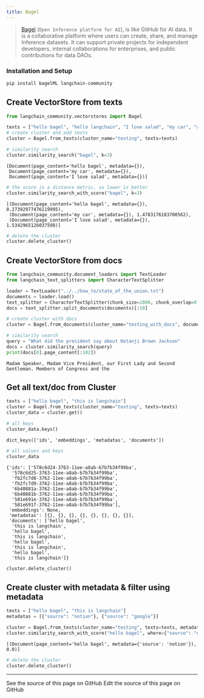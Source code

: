 ```yaml
---
title: Bagel
---
```


> [Bagel](https://www.bagel.net/) (`Open Inference platform for AI`), is like GitHub for AI data.
It is a collaborative platform where users can create,
share, and manage Inference datasets. It can support private projects for independent developers,
internal collaborations for enterprises, and public contributions for data DAOs.

### Installation and Setup

```bash
pip install bagelML langchain-community
```

## Create VectorStore from texts

```python
from langchain_community.vectorstores import Bagel

texts = ["hello bagel", "hello langchain", "I love salad", "my car", "a dog"]
# create cluster and add texts
cluster = Bagel.from_texts(cluster_name="testing", texts=texts)
```

```python
# similarity search
cluster.similarity_search("bagel", k=3)
```

```output
[Document(page_content='hello bagel', metadata={}),
 Document(page_content='my car', metadata={}),
 Document(page_content='I love salad', metadata={})]
```

```python
# the score is a distance metric, so lower is better
cluster.similarity_search_with_score("bagel", k=3)
```

```output
[(Document(page_content='hello bagel', metadata={}), 0.27392977476119995),
 (Document(page_content='my car', metadata={}), 1.4783176183700562),
 (Document(page_content='I love salad', metadata={}), 1.5342965126037598)]
```

```python
# delete the cluster
cluster.delete_cluster()
```

## Create VectorStore from docs

```python
from langchain_community.document_loaders import TextLoader
from langchain_text_splitters import CharacterTextSplitter

loader = TextLoader("../../how_to/state_of_the_union.txt")
documents = loader.load()
text_splitter = CharacterTextSplitter(chunk_size=1000, chunk_overlap=0)
docs = text_splitter.split_documents(documents)[:10]
```

```python
# create cluster with docs
cluster = Bagel.from_documents(cluster_name="testing_with_docs", documents=docs)
```

```python
# similarity search
query = "What did the president say about Ketanji Brown Jackson"
docs = cluster.similarity_search(query)
print(docs[0].page_content[:102])
```

```output
Madam Speaker, Madam Vice President, our First Lady and Second Gentleman. Members of Congress and the
```

## Get all text/doc from Cluster

```python
texts = ["hello bagel", "this is langchain"]
cluster = Bagel.from_texts(cluster_name="testing", texts=texts)
cluster_data = cluster.get()
```

```python
# all keys
cluster_data.keys()
```

```output
dict_keys(['ids', 'embeddings', 'metadatas', 'documents'])
```

```python
# all values and keys
cluster_data
```

```output
{'ids': ['578c6d24-3763-11ee-a8ab-b7b7b34f99ba',
  '578c6d25-3763-11ee-a8ab-b7b7b34f99ba',
  'fb2fc7d8-3762-11ee-a8ab-b7b7b34f99ba',
  'fb2fc7d9-3762-11ee-a8ab-b7b7b34f99ba',
  '6b40881a-3762-11ee-a8ab-b7b7b34f99ba',
  '6b40881b-3762-11ee-a8ab-b7b7b34f99ba',
  '581e691e-3762-11ee-a8ab-b7b7b34f99ba',
  '581e691f-3762-11ee-a8ab-b7b7b34f99ba'],
 'embeddings': None,
 'metadatas': [{}, {}, {}, {}, {}, {}, {}, {}],
 'documents': ['hello bagel',
  'this is langchain',
  'hello bagel',
  'this is langchain',
  'hello bagel',
  'this is langchain',
  'hello bagel',
  'this is langchain']}
```

```python
cluster.delete_cluster()
```

## Create cluster with metadata & filter using metadata

```python
texts = ["hello bagel", "this is langchain"]
metadatas = [{"source": "notion"}, {"source": "google"}]

cluster = Bagel.from_texts(cluster_name="testing", texts=texts, metadatas=metadatas)
cluster.similarity_search_with_score("hello bagel", where={"source": "notion"})
```

```output
[(Document(page_content='hello bagel', metadata={'source': 'notion'}), 0.0)]
```

```python
# delete the cluster
cluster.delete_cluster()
```

---

<CardGroup cols={2}>
  <Card title="View Source" icon="eye" href="https://github.com/langchain-ai/docs/blob/main/src/oss/python/integrations/vectorstores/bagel.mdx">
    See the source of this page on GitHub
  </Card>
  <Card title="Edit Source" icon="pen-to-square" href="https://github.com/langchain-ai/docs/edit/main/src/oss/python/integrations/vectorstores/bagel.mdx">
    Edit the source of this page on GitHub
  </Card>
</CardGroup>
